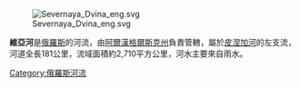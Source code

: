{{coord|62|56|36|N|46|41|33|E|display=title|region:RU-ARK_type:river_source:dewiki}}

[[Image:Severnaya_Dvina_eng.svg|right]]

'''維亞河'''是[[俄羅斯|俄羅斯]]的河流，由[[阿爾漢格爾斯克州|阿爾漢格爾斯克州]]負責管轄，屬於[[皮涅加河|皮涅加河]]的左支流，河道全長181公里，流域面積約2,710平方公里，河水主要來自雨水。

{{Russia-geo-stub}}
[[Category:俄羅斯河流|Category:俄羅斯河流]]